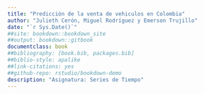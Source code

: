 ```yaml
--- 
title: "Predicción de la venta de vehiculos en Colombia"
author: "Julieth Cerón, Miguel Rodríguez y Emerson Trujillo"
date: "`r Sys.Date()`"
##site: bookdown::bookdown_site
##output: bookdown::gitbook
documentclass: book
##bibliography: [book.bib, packages.bib]
##biblio-style: apalike
##link-citations: yes
##github-repo: rstudio/bookdown-demo
description: "Asignatura: Series de Tiempo"
---
```








